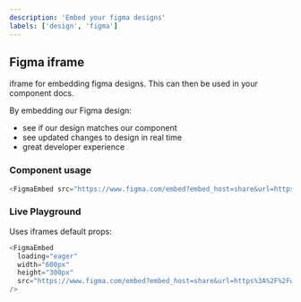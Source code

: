 ```yaml
---
description: 'Embed your figma designs'
labels: ['design', 'figma']
---
```



## Figma iframe

iframe for embedding figma designs. This can then be used in your component docs.

By embedding our Figma design:

- see if our design matches our component
- see updated changes to design in real time
- great developer experience

### Component usage

```js
<FigmaEmbed src="https://www.figma.com/embed?embed_host=share&url=https%3A%2F%2Fwww.figma.com%2Ffile%2FDaShaxpMbyWlvOGMFFUHCl%2Fbutton%3Fnode-id%3D0%253A1" />
```

### Live Playground

Uses iframes default props:

```js live
<FigmaEmbed
  loading="eager"
  width="600px"
  height="300px"
  src="https://www.figma.com/embed?embed_host=share&url=https%3A%2F%2Fwww.figma.com%2Ffile%2FDaShaxpMbyWlvOGMFFUHCl%2Fbutton%3Fnode-id%3D0%253A1"
/>
```
